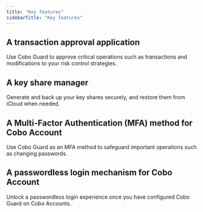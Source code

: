 ```yaml
---
title: "Key features"
sidebarTitle: "Key features"
---
```


## A transaction approval application
Use Cobo Guard to approve critical operations such as transactions and modifications to your risk control strategies.

## A key share manager
Generate and back up your key shares securely, and restore them from iCloud when needed.

## A Multi-Factor Authentication (MFA) method for Cobo Account
Use Cobo Guard as an MFA method to safeguard important operations such as changing passwords.

## A passwordless login mechanism for Cobo Account
Unlock a passwordless login experience once you have configured Cobo Guard on Cobo Accounts.